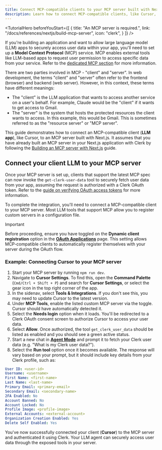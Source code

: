 ```yaml
---
title: Connect MCP-compatible clients to your MCP server built with Next.js
description: Learn how to connect MCP-compatible clients, like Cursor, to your MCP server built with Next.js
---
```


<TutorialHero
  beforeYouStart={[
    {
      title: "An MCP server is required.",
      link: "/docs/references/nextjs/build-mcp-server",
      icon: "clerk",
    }
  ]}
/>

If you're building an application and want to allow large language model (LLM) apps to securely access user data within your app, you'll need to set up a **Model Context Protocol** (MCP) service. MCP enables external tools like LLM-based apps to request user permission to access specific data from your service. Refer to the [dedicated MCP section](/docs/oauth/how-clerk-implements-oauth#building-a-model-context-protocol-service) for more information.

There are two parties involved in MCP - "client" and "server". In web development, the terms "client" and "server" often refer to the frontend (browser) and backend (web server). However, in this context, these terms have different meanings:

- The "client" is the LLM application that wants to access another service on a user's behalf. For example, Claude would be the "client" if it wants to get access to Gmail.
- The "server" is the system that hosts the protected resources the client wants to access. In this example, this would be Gmail. This is sometimes referred to as the "resource server" or "MCP server".

This guide demonstrates how to connect an MCP-compatible client (**LLM app**), like Cursor, to an MCP server built with Next.js. It assumes that you have already built an MCP server in your Next.js application with Clerk by following the [Building an MCP server with Next.js](/docs/references/nextjs/build-mcp-server) guide.

## Connect your client LLM to your MCP server

Once your MCP server is set up, clients that support the latest MCP spec can now invoke the `get-clerk-user-data` tool to securely fetch user data from your app, assuming the request is authorized with a Clerk OAuth token. Refer to the [guide on verifying OAuth access tokens](/docs/oauth/verify-oauth-tokens) for more information.

To complete the integration, you'll need to connect a MCP-compatible client to your MCP server. Most LLM tools that support MCP allow you to register custom servers in a configuration file.

> [!IMPORTANT]
> Before proceeding, ensure you have toggled on the **Dynamic client registration** option in the [**OAuth Applications**](https://dashboard.clerk.com/last-active?path=user-authentication/oauth-applications) page.
> This setting allows MCP-compatible clients to automatically register themselves with your server during the OAuth flow.

### Example: Connecting Cursor to your MCP server

1. Start your MCP server by running `npm run dev`.
1. Navigate to **Cursor Settings**. To find this, open the **Command Palette** (`Cmd/Ctrl + Shift + P`) and search for **Cursor Settings**, or select the gear icon in the top right corner of the app.
1. In the sidenav, select **Tools & Integrations**. If you don't see this, you may need to update Cursor to the latest version.
1. Under **MCP Tools**, enable the listed custom MCP server via the toggle. Cursor should have automatically detected it.
1. Select the **Needs login** option when it loads. You'll be redirected to a Clerk OAuth consent screen to authorize Cursor to access your user data.
1. Select **Allow**. Once authorized, the tool `get_clerk_user_data` should be listed as enabled and you should see a green active status.
1. Start a new chat in [**Agent Mode**](https://docs.cursor.com/chat/agent) and prompt it to fetch your Clerk user data (e.g. "What is my Clerk user data?").
1. Select the **Run tool** option once it becomes available. The response will vary based on your prompt, but it should include key details from your Clerk profile, such as:

```yaml
User ID: <user-id>
Username: <username>
First Name: <first-name>
Last Name: <last-name>
Primary Email: <primary-email>
Secondary Email: <secondary-name>
2FA Enabled: No
Account Banned: No
Account Locked: No
Profile Image: <profile-image>
External Accounts: <external-account>
Organization Creation Enabled: Yes
Delete Self Enabled: Yes
```

You've now successfully connected your client (**Cursor**) to the MCP server and authenticated it using Clerk. Your LLM agent can securely access user data through the exposed tools in your server.
